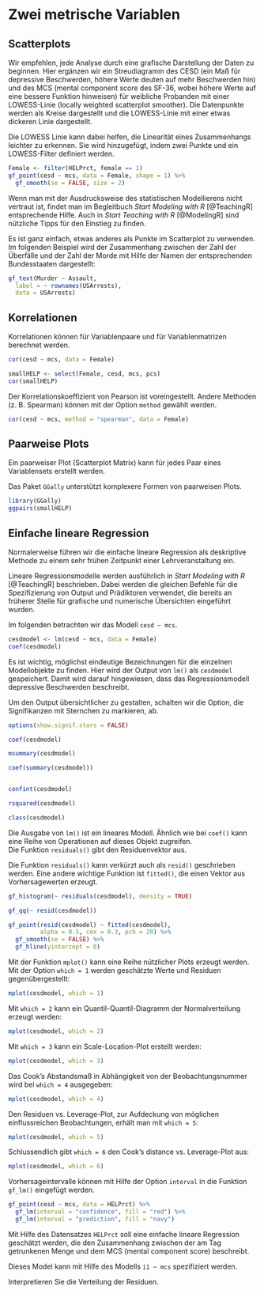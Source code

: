 # Zwei metrische Variablen {#zweiMetrVar}
## Scatterplots
\index{Scatterplots}

Wir empfehlen, jede Analyse durch eine grafische Darstellung der Daten zu beginnen. Hier ergänzen wir ein Streudiagramm des CESD (ein Maß für depressive Beschwerden, höhere Werte deuten auf mehr Beschwerden hin) und des MCS (mental component score des SF-36, wobei höhere Werte auf eine bessere Funktion hinweisen) für weibliche Probanden mit einer LOWESS-Linie (locally weighted scatterplot smoother). Die Datenpunkte werden als Kreise dargestellt und die LOWESS-Linie mit einer etwas dickeren Linie dargestellt.

:::{.note data-latex="{note}"}
Die LOWESS Linie kann dabei helfen, die Linearität eines Zusammenhangs leichter zu erkennen. Sie wird hinzugefügt, indem zwei Punkte und ein LOWESS-Filter definiert werden.
:::

\index{LOWESS}
\index{Linearität}
\index{gf\_point()}

```r
Female <- filter(HELPrct, female == 1)
gf_point(cesd ~ mcs, data = Female, shape = 1) %>%
  gf_smooth(se = FALSE, size = 2)
```
\index{filter()}
\index{gf\_smooth()}
\index{size Option}
\index{shape Option}

:::{.tiefereinsteigen data-latex="{tiefereinsteigen}"}
Wenn man mit der Ausdrucksweise des statistischen Modellierens nicht vertraut ist, findet man im Begleitbuch *Start Modeling with R* [@TeachingR] entsprechende Hilfe. 
Auch in *Start Teaching with R* [@ModelingR] sind nützliche Tipps für den Einstieg zu finden.
:::

Es ist ganz einfach, etwas anderes als Punkte im Scatterplot zu verwenden. Im folgenden Beispiel wird der Zusammenhang zwischen der Zahl der Überfälle und der Zahl der Morde mit Hilfe der Namen der entsprechenden Bundesstaaten dargestellt:

```r
gf_text(Murder ~ Assault, 
  label = ~ rownames(USArrests), 
  data = USArrests)
```
\index{gf\_text()}
\index{label Option}
\index{rownames()}

## Korrelationen
Korrelationen können für Variablenpaare und für Variablenmatrizen berechnet werden.
\index{Korrelationen}

```r
cor(cesd ~ mcs, data = Female)

smallHELP <- select(Female, cesd, mcs, pcs)
cor(smallHELP)
```
\index{select()}
\index{cor()}

Der Korrelationskoeffizient von Pearson ist voreingestellt. Andere Methoden (z.\ B. Spearman) können mit der Option `method` gewählt werden.

```r
cor(cesd ~ mcs, method = "spearman", data = Female)
```

\index{Pearson Korrelation}
\index{Spearman Korrelation}


## Paarweise Plots
\index{Paarweise Plots}
Ein paarweiser Plot (Scatterplot Matrix) kann für jedes Paar eines Variablensets erstellt werden.

:::{.note data-latex="{note}"}
Das Paket `GGally` unterstützt komplexere Formen von paarweisen Plots.
:::

\index{Scatterplot Matrix}

```r
library(GGally)
ggpairs(smallHELP)
```

\index{ggpairs()}

## Einfache lineare Regression
\index{Lineare Regression}
\index{Regression}

:::{.note data-latex="{note}"}
Normalerweise führen wir die einfache lineare Regression als deskriptive Methode zu einem sehr frühen Zeitpunkt einer Lehrveranstaltung ein.
:::

Lineare Regressionsmodelle werden ausführlich in *Start Modeling with R* [@TeachingR] beschrieben.
Dabei werden die gleichen Befehle für die Spezifizierung von Output und Prädiktoren verwendet, die bereits an früherer Stelle für grafische und numerische Übersichten eingeführt wurden. 

Im folgenden betrachten wir das Modell `cesd ~ mcs`.

```r
cesdmodel <- lm(cesd ~ mcs, data = Female)
coef(cesdmodel)
```
\index{coef()}
\index{lm()}

:::{.note data-latex="{note}"}
Es ist wichtig, möglichst eindeutige Bezeichnungen für die einzelnen Modellobjekte zu finden. Hier wird der Output von `lm()` als `cesdmodel` gespeichert.
Damit wird darauf hingewiesen, dass das Regressionsmodell depressive Beschwerden beschreibt.
:::

Um den Output übersichtlicher zu gestalten, schalten wir die Option, die Signifikanzen mit Sternchen zu markieren, ab.

```r
options(show.signif.stars = FALSE)

coef(cesdmodel)

msummary(cesdmodel)

coef(summary(cesdmodel))


confint(cesdmodel)

rsquared(cesdmodel)

class(cesdmodel)
```
\index{options()}
\index{msummary()}
\index{confint()}
\index{class()}
\index{rsquared()}
\index{summary()}

Die Ausgabe von `lm()` ist ein lineares Modell.
Ähnlich wie bei `coef()` kann eine Reihe von Operationen auf dieses Objekt zugreifen.  
Die Funktion `residuals()` gibt den Residuenvektor aus.

:::{.note data-latex="{note}"}
Die Funktion `residuals()` kann verkürzt auch als `resid()` geschrieben werden. Eine andere wichtige Funktion ist `fitted()`, die einen Vektor aus Vorhersagewerten erzeugt.
:::

\index{residuals()}
\index{resid()}
\index{fitted()}
\index{density Option}
\index{gf\_histogram()}

```r
gf_histogram(~ residuals(cesdmodel), density = TRUE)
```

```r
gf_qq(~ resid(cesdmodel))
```

```r
gf_point(resid(cesdmodel) ~ fitted(cesdmodel), 
         alpha = 0.5, cex = 0.3, pch = 20) %>%
  gf_smooth(se = FALSE) %>%
  gf_hline(yintercept = 0)
```
\index{gf\_qq()}
\index{cex Option}
\index{pch Option}
\index{gf\_hline()}
\index{alpha Option}

Mit der Funktion `mplot()` kann eine Reihe nützlicher Plots erzeugt werden. Mit der Option `which = 1` werden geschätzte Werte und Residuen gegenübergestellt:

```r
mplot(cesdmodel, which = 1)
```

Mit `which = 2` kann ein Quantil-Quantil-Diagramm der Normalverteilung erzeugt werden:

```r
mplot(cesdmodel, which = 2)
```

\index{mplot()}
Mit `which = 3` kann ein Scale-Location-Plot erstellt werden:

```r
mplot(cesdmodel, which = 3)
```

\index{which Option}
\index{Scale-Location-Plot}

Das Cook's Abstandsmaß in Abhängigkeit von der Beobachtungsnummer wird bei `which = 4` ausgegeben:
\index{Cook's Abstandsmaß}

```r
mplot(cesdmodel, which = 4)
```

Den Residuen vs. Leverage-Plot, zur Aufdeckung von möglichen einflussreichen Beobachtungen, erhält man mit `which = 5`:
\index{Leverage}
```r
mplot(cesdmodel, which = 5)
```

Schlussendlich gibt `which = 6` den Cook’s distance vs. Leverage-Plot aus:

```r
mplot(cesdmodel, which = 6)
```

Vorhersageintervalle können mit Hilfe der Option `interval` in die Funktion `gf_lm()` eingefügt werden.
\index{fill Option}
\index{gf\_lm()}
\index{interval Option}

```r
gf_point(cesd ~ mcs, data = HELPrct) %>%
  gf_lm(interval = "confidence", fill = "red") %>%
  gf_lm(interval = "prediction", fill = "navy")
```

:::{.aufgabe data-latex="{aufgabe}"}
Mit Hilfe des Datensatzes `HELPrct` soll eine einfache lineare Regression geschätzt werden, die den Zusammenhang zwischen der am Tag getrunkenen Menge und dem MCS (mental component score) beschreibt. 

Dieses Model kann mit Hilfe des Modells `i1 ~ mcs` spezifiziert werden.  

Interpretieren Sie die Verteilung der Residuen.
:::

\index{Vorhersageintervalle}
